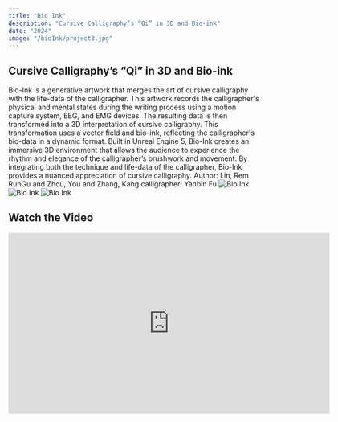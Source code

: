 ```yaml
---
title: "Bio Ink"
description: "Cursive Calligraphy’s “Qi” in 3D and Bio-ink"
date: "2024"
image: "/bioInk/project3.jpg"
---
```


## Cursive Calligraphy’s “Qi” in 3D and Bio-ink

Bio-Ink is a generative artwork that merges the art of cursive calligraphy with the life-data of the calligrapher. This artwork records the calligrapher's physical and mental states during the writing process using a motion capture system, EEG, and EMG devices. The resulting data is then transformed into a 3D interpretation of cursive calligraphy. This transformation uses a vector field and bio-ink, reflecting the calligrapher's bio-data in a dynamic format. Built in Unreal Engine 5, Bio-Ink creates an immersive 3D environment that allows the audience to experience the rhythm and elegance of the calligrapher’s brushwork and movement. By integrating both the technique and life-data of the calligrapher, Bio-Ink provides a nuanced appreciation of cursive calligraphy.
Author: Lin, Rem RunGu and Zhou, You and Zhang, Kang
calligrapher: Yanbin Fu
![Bio Ink](/bioInk/project3_1.jpg)
![Bio Ink](/bioInk/project3_2.jpg)
![Bio Ink](/bioInk/project3_3.jpg)

## Watch the Video

<iframe src="https://player.vimeo.com/video/830625357" width="640" height="360" frameborder="0" allow="autoplay; fullscreen; picture-in-picture" allowfullscreen></iframe>
